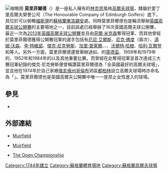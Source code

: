 {{Infobox Golf Facility
|golf_facility_name = 莫里菲爾德<br>Muirfield
|image              = [[File:18th_Hole_at_Muirfield,_The_Open_2013_.jpg|250px]]
|imagesize          = 
|caption            = <small>攝於2013年英国高尔夫球公开赛</small>
|location           = [[蘇格蘭|蘇格蘭]][[東洛錫安|東洛錫安]]{{Link-en|嘉齡|Gullane}}
|establishment      = 1744年 (1891年)
|type               = Private
|owner              =
|operator           =
|holes              = Golf:18 
|tournaments        = <br>[[英国高尔夫球公开赛|英国高尔夫球公开赛]]<br>{{link-en|英國業餘錦標賽|The Amateur Championship}}<br>{{link-en|英国常青公开赛|Senior British Open Championship}}
|website            = http://muirfield.org.uk
|course1            =
|designer1          = [[老湯姆·莫里斯|老湯姆·莫里斯]]
|par1               = 71
|length1            = {{convert|7245|yd}}
|rating1            = 73 <ref name=muircourse>{{cite web |url=http://www.muirfield.org.uk/the-course.aspx |publisher=Muirfield |title=Course layout |accessdate=7 June 2013 |deadurl=yes |archiveurl=https://web.archive.org/web/20130603084918/http://www.muirfield.org.uk/the-course.aspx |archivedate=3 June 2013 |df= }}</ref>
}}
{{Location map
|UK Scotland
|relief     = 1
|label      = <small>Muirfield</small>
|lat        = 56.042
|long       =  -2.821
|caption    = 莫里菲爾德在[[蘇格蘭|蘇格蘭]]的位置
|float      =
|background=
|width      = 240
}}
{{Location map
|Scotland East Lothian
|relief     = 
|label      = <small>Muirfield</small>
|lat        = 56.042
|long       = -2.821
|caption    = 莫里菲爾德在[[東洛錫安|東洛錫安]]的位置
|float      = 
|background= 
|width      = 240
}}
[[File:Muirfield.jpg|缩略图]]
'''莫里菲爾德'''（{{Lang-en|'''Muirfield'''}}）是一座私人擁有的[[林克思|林克思]]風格[[高爾夫球場|高爾夫球場]]，隸屬於愛丁堡高爾夫榮譽公司（The Honourable Company of Edinburgh Golfers）底下，其位於可以俯瞰[[福斯灣|福斯灣]]的[[蘇格蘭|蘇格蘭]][[東洛錫安|東洛錫安]]{{Link-en|嘉齡|Gullane}}處。同時莫里菲爾德也是輪流舉辦[[英國高爾夫球公開賽|英國高爾夫球公開賽]]的主要場地之一，目前該處已經舉辦了16次英國高爾夫球公開賽，最近一次為[[2013年英國高爾夫球公開賽|2013年英國高爾夫球公開賽]]並且由[[菲爾·米克森|菲爾·米克森]]奪得冠軍，而其他曾經於莫里菲爾德獲得公開賽冠軍的選手包括有[[厄尼·艾爾斯|厄尼·艾爾斯]]、[[尼克·佛度|尼克·佛度]]（兩次）、[[湯姆·沃森_(哥爾夫球手)|湯姆·沃森]]、[[李·特維諾|李·特維諾]]、[[傑克·尼克勞斯|傑克·尼克勞斯]]、[[加里·普萊爾|加里·普萊爾]]、{{Link-en|亨利·卡登斯 (哥爾夫球手)|Henry Cotton (golfer)|亨利·卡登斯}}、{{Link-en|阿爾夫·佩利|Alf Perry}}、[[沃爾特·哈根|沃爾特·哈根]]、[[哈利·瓦爾登|哈利·瓦爾登]]和{{Link-en|哈羅德·希爾頓|Harold Hilton}}等人。另外一方面，莫里菲爾德還曾舉辦過如{{Link-en|英國業餘錦標賽|The Amateur Championship}}、{{Link-en|1973年萊德盃|1973 Ryder Cup|1973年}}的[[萊德盃|萊德盃]]、1959年和1979年的{{Link-en|沃克盃|Walker Cup}}、1952年和1984年的{{Link-en|柯蒂斯盃|Curtis Cup}}以及其他重要比賽。而曾經在此奪得{{Link-en|1966年英國高爾夫球公開賽|1966 Open Championship}}冠軍並首次達成三大賽冠軍紀錄的傑克·尼克勞斯便曾稱讚莫里菲爾德為「全英國最好的高爾夫球場」，並且他在1974年於自己家鄉[[俄亥俄州|俄亥俄州]][[哥倫布_(俄亥俄州)|哥倫布]]郊區[[都柏林_(俄亥俄州)|都柏林]]設立高爾夫球場時亦命名為「{{Link-en|莫里菲爾德高爾夫球俱樂部|Muirfield Village|莫里菲爾德}}」。莫里菲爾德也是英國高爾夫公開賽中唯一一座禁止女性進入的球場。

== 參見 ==
* {{Link-en|斯格蘭高爾夫球|Golf in Scotland}}

== 外部連結 ==
* {{en}} [https://web.archive.org/web/20090728000522/http://www.muirfield.org.uk/ Muirfield]
* {{en}} [http://www.provisualizer.com/courses/muirfield.php Muirfield] {{Wayback|url=http://www.provisualizer.com/courses/muirfield.php |date=20191205125753 }}
* {{en}} [https://web.archive.org/web/20121102112919/http://www.theopen.com/en/TheCourse.aspx The Open Championship]

[[Category:1744年建立|Category:1744年建立]]
[[Category:蘇格蘭體育場地|Category:蘇格蘭體育場地]]
[[Category:蘇格蘭高爾夫球場|Category:蘇格蘭高爾夫球場]]